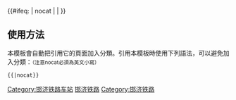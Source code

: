 {{鐵道路線|
| 模板名稱 = 邯济铁路
| 名稱 = [[邯济铁路]]
| 代表色 = #0033c9
| Logo = [[File:China Railways.svg|17px]]
| 背景顏色 = #FFFFFF
| 車站列表 = [[邯郸站|邯郸]] - [[邯郸南站|邯郸南]] - [[左良站|左良]] - [[河沙铺站|河沙铺]] - [[大西韩站|大西韩]] - [[天台山站|天台山]] - [[肥乡站|肥乡]] - [[元固站|元固]] - [[广平站 (河北)|广平]] - [[南韩站|南韩]] - [[大名站|大名]] - [[房寨站|房寨]] - [[馆陶站|馆陶]] - [[东古城站|东古城]] - [[冠县站|冠县]] - [[大固庄站|大固庄]] - <s>[[贾镇站|贾镇]]</s> - [[兴太集站|兴太集]] - [[堂邑站|堂邑]] - [[解庄站|解庄]] - [[聊城北站|聊城北]] (- [[聊城站|聊城]]) - [[聊城东站|聊城东]] - <s>[[谢楼站|谢楼]]</s> - [[博平站|博平]] - [[茌平站|茌平]] - <s>[[北官屯站|北官屯]]</s> - [[高唐站|高唐]] - [[潘店站|潘店]] - [[伦镇站|伦镇]] - <s>[[王楼站 (山东省)|王楼站]]</s> - [[晏城北站|晏城北]] - [[晏城站|晏城]] - [[焦斌站|焦斌]] - [[桑梓店站|桑梓店]] - <s>[[桑南站|桑南]]</s> - <s>[[鹊山站|鹊山]]</s> - [[济南泺口黄河铁路大桥|（泺口大桥）]] - [[泺口站|泺口]] - [[北园站|北园]] - [[大明湖站|大明湖]]
}}
<includeonly>{{#ifeq: {{{1}}} | nocat | <!--空--> | [[Category:邯济铁路车站]] }}</includeonly><noinclude>

==使用方法==
本模板會自動把引用它的頁面加入分類。引用本模板時使用下列語法，可以避免加入分類：<small>（注意nocat必須為英文小寫）</small>
 <nowiki>{{</nowiki>{{PAGENAME}}<nowiki>|nocat}}</nowiki>
[[Category:中國鐵路路線模板|邯济铁路]]
[[Category:邯济铁路]]
</noinclude>